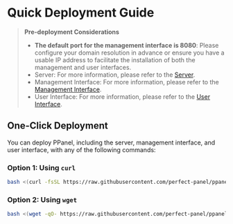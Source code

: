 # Quick Deployment Guide

> **Pre-deployment Considerations**
>
> - **The default port for the management interface is 8080**: Please configure your domain resolution in advance or ensure you have a usable IP address to facilitate the installation of both the management and user interfaces.
> - Server: For more information, please refer to the [Server](/en-US/docs/server/config).
> - Management Interface: For more information, please refer to the [Management Interface](/en-US/docs/admin/config).
> - User Interface: For more information, please refer to the [User Interface](/en-US/docs/user/config).

## One-Click Deployment

You can deploy PPanel, including the server, management interface, and user interface, with any of the following commands:

### Option 1: Using `curl`

```bash
bash <(curl -fsSL https://raw.githubusercontent.com/perfect-panel/ppanel-script/refs/heads/main/install.sh)
```

### Option 2: Using `wget`

```bash
bash <(wget -qO- https://raw.githubusercontent.com/perfect-panel/ppanel-script/refs/heads/main/install.sh)
```



<Giscus />
